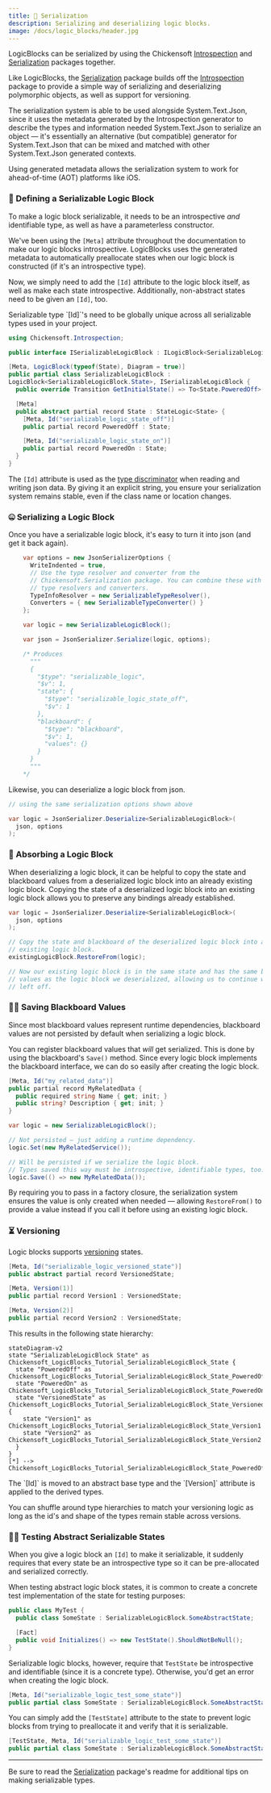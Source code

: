 ```yaml
---
title: 💾 Serialization
description: Serializing and deserializing logic blocks.
image: /docs/logic_blocks/header.jpg
---
```


LogicBlocks can be serialized by using the Chickensoft [Introspection] and [Serialization] packages together.

Like LogicBlocks, the [Serialization] package builds off the [Introspection] package to provide a simple way of serializing and deserializing polymorphic objects, as well as support for versioning.

<Callout type="note">
The serialization system is able to be used alongside System.Text.Json, since it uses the metadata generated by the Introspection generator to describe the types and information needed System.Text.Json to serialize an object — it's essentially an alternative (but compatible) generator for System.Text.Json that can be mixed and matched with other System.Text.Json generated contexts.

Using generated metadata allows the serialization system to work for ahead-of-time (AOT) platforms like iOS.
</Callout>

### 💽 Defining a Serializable Logic Block

To make a logic block serializable, it needs to be an introspective _and_ identifiable type, as well as have a parameterless constructor.

We've been using the `[Meta]` attribute throughout the documentation to make our logic blocks introspective. LogicBlocks uses the generated metadata to automatically preallocate states when our logic block is constructed (if it's an introspective type).

Now, we simply need to add the `[Id]` attribute to the logic block itself, as well as make each state introspective. Additionally, non-abstract states need to be given an `[Id]`, too.

<Callout type="caution">
Serializable type `[Id]`'s need to be globally unique across all serializable types used in your project.
</Callout>

```csharp
using Chickensoft.Introspection;

public interface ISerializableLogicBlock : ILogicBlock<SerializableLogicBlock.State>;

[Meta, LogicBlock(typeof(State), Diagram = true)]
public partial class SerializableLogicBlock :
LogicBlock<SerializableLogicBlock.State>, ISerializableLogicBlock {
  public override Transition GetInitialState() => To<State.PoweredOff>();

  [Meta]
  public abstract partial record State : StateLogic<State> {
    [Meta, Id("serializable_logic_state_off")]
    public partial record PoweredOff : State;

    [Meta, Id("serializable_logic_state_on")]
    public partial record PoweredOn : State;
  }
}
```

The `[Id]` attribute is used as the [type discriminator] when reading and writing json data. By giving it an explicit string, you ensure your serialization system remains stable, even if the class name or location changes.

### 🤐 Serializing a Logic Block

Once you have a serializable logic block, it's easy to turn it into json (and get it back again).

```csharp
    var options = new JsonSerializerOptions {
      WriteIndented = true,
      // Use the type resolver and converter from the
      // Chickensoft.Serialization package. You can combine these with other
      // type resolvers and converters.
      TypeInfoResolver = new SerializableTypeResolver(),
      Converters = { new SerializableTypeConverter() }
    };

    var logic = new SerializableLogicBlock();

    var json = JsonSerializer.Serialize(logic, options);

    /* Produces
      """
      {
        "$type": "serializable_logic",
        "$v": 1,
        "state": {
          "$type": "serializable_logic_state_off",
          "$v": 1
        },
        "blackboard": {
          "$type": "blackboard",
          "$v": 1,
          "values": {}
        }
      }
      """
    */
```

Likewise, you can deserialize a logic block from json.

```csharp
// using the same serialization options shown above

var logic = JsonSerializer.Deserialize<SerializableLogicBlock>(
  json, options
);
```

### 🧽 Absorbing a Logic Block

When deserializing a logic block, it can be helpful to copy the state and blackboard values from a deserialized logic block into an already existing logic block. Copying the state of a deserialized logic block into an existing logic block allows you to preserve any bindings already established.

```csharp
var logic = JsonSerializer.Deserialize<SerializableLogicBlock>(
  json, options
);

// Copy the state and blackboard of the deserialized logic block into an
// existing logic block.
existingLogicBlock.RestoreFrom(logic);

// Now our existing logic block is in the same state and has the same blackboard
// values as the logic block we deserialized, allowing us to continue where we
// left off.
```

### 🧑‍🏫 Saving Blackboard Values

Since most blackboard values represent runtime dependencies, blackboard values are not persisted by default when serializing a logic block.

You can register blackboard values that _will_ get serialized. This is done by using the blackboard's `Save()` method. Since every logic block implements the blackboard interface, we can do so easily after creating the logic block.

```csharp
[Meta, Id("my_related_data")]
public partial record MyRelatedData {
  public required string Name { get; init; }
  public string? Description { get; init; }
}

var logic = new SerializableLogicBlock();

// Not persisted — just adding a runtime dependency.
logic.Set(new MyRelatedService());

// Will be persisted if we serialize the logic block.
// Types saved this way must be introspective, identifiable types, too.
logic.Save(() => new MyRelatedData());
```

By requiring you to pass in a factory closure, the serialization system ensures the value is only created when needed — allowing `RestoreFrom()` to provide a value instead if you call it before using an existing logic block.

### ⏳ Versioning

Logic blocks supports [versioning] states.

```csharp
[Meta, Id("serializable_logic_versioned_state")]
public abstract partial record VersionedState;

[Meta, Version(1)]
public partial record Version1 : VersionedState;

[Meta, Version(2)]
public partial record Version2 : VersionedState;
```

This results in the following state hierarchy:

```mermaid
stateDiagram-v2
state "SerializableLogicBlock State" as Chickensoft_LogicBlocks_Tutorial_SerializableLogicBlock_State {
  state "PoweredOff" as Chickensoft_LogicBlocks_Tutorial_SerializableLogicBlock_State_PoweredOff
  state "PoweredOn" as Chickensoft_LogicBlocks_Tutorial_SerializableLogicBlock_State_PoweredOn
  state "VersionedState" as Chickensoft_LogicBlocks_Tutorial_SerializableLogicBlock_State_VersionedState {
    state "Version1" as Chickensoft_LogicBlocks_Tutorial_SerializableLogicBlock_State_Version1
    state "Version2" as Chickensoft_LogicBlocks_Tutorial_SerializableLogicBlock_State_Version2
  }
}
[*] --> Chickensoft_LogicBlocks_Tutorial_SerializableLogicBlock_State_PoweredOff
```

<Callout type="note">
The `[Id]` is moved to an abstract base type and the `[Version]` attribute is applied to the derived types.

You can shuffle around type hierarchies to match your versioning logic as long as the id's and shape of the types remain stable across versions.
</Callout>

### 😶‍🌫️ Testing Abstract Serializable States

When you give a logic block an `[Id]` to make it serializable, it suddenly requires that every state be an introspective type so it can be pre-allocated and serialized correctly.

When testing abstract logic block states, it is common to create a concrete test implementation of the state for testing purposes:

```csharp
public class MyTest {
  public class SomeState : SerializableLogicBlock.SomeAbstractState;

  [Fact]
  public void Initializes() => new TestState().ShouldNotBeNull();
}
```

Serializable logic blocks, however, require that `TestState` be introspective and identifiable (since it is a concrete type). Otherwise, you'd get an error when creating the logic block.

```csharp
[Meta, Id("serializable_logic_test_some_state")]
public partial class SomeState : SerializableLogicBlock.SomeAbstractState;
```

You can simply add the `[TestState]` attribute to the state to prevent logic blocks from trying to preallocate it and verify that it is serializable.

```csharp
[TestState, Meta, Id("serializable_logic_test_some_state")]
public partial class SomeState : SerializableLogicBlock.SomeAbstractState;
```

---

Be sure to read the [Serialization] package's readme for additional tips on making serializable types.

[Introspection]: https://github.com/chickensoft-games/Introspection
[Serialization]: https://github.com/chickensoft-games/Serialization
[type discriminator]: https://learn.microsoft.com/en-us/dotnet/standard/serialization/system-text-json/polymorphism?
[versioning]: https://github.com/chickensoft-games/Serialization?tab=readme-ov-file#-versioning
